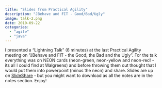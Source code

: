 ```yaml
---
title: "Slides from Practical Agility"
description: "JBehave and FIT - Good/Bad/Ugly"
image: talk-2.png
date: 2010-09-22
categories: 
  - "agile"
  - "java"
---
```


I presented a "Lightning Talk" (6 minutes) at the last Practical Agility meeting on "JBehave and FIT - the Good, the Bad and the Ugly".
For the talk everything was on NEON cards (neon-green, neon-yellow and neon-red! - its all I could find at Walgreens) and before throwing them out thought that I would put them into powerpoint (minus the neon) and share.
Slides are up on [SlideShare](http://www.slideshare.net/brianrepko/fit-and-j-behave) - but you might want to download as all the notes are in the notes section.
Enjoy!
